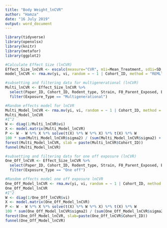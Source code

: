 ```yaml
---
title: "Body Weight_lnCVR"
author: "Hamza"
date: "16 July 2019"
output: word_document
---
```


```r

library(tidyverse)
library(openxlsx)  
library(knitr)
library(metafor)
library(ggplot2)
```

```r
#Calculate Effect Size (lnCVR)
Effect_Size_lnCVR <- escalc(measure="CVR", m1i=Mean_Treatment, sd1i=SD_Treatment, n1i=Sample_Size_n_Treatment, m2i=Mean_Control, sd2i=SD_Control, n2i=Sample_Size_n_Control, data=data)
model_lnCVR <- rma.mv(yi, vi, random = ~ 1 | Cohort_ID, method = "REML", data=Effect_Size_lnCVR)
```

```r
#subsetting and filtering data for multigenerational (lnCVR)
Multi_lnCVR <- Effect_Size_lnCVR %>%
  select(Paper_ID, Cohort_ID, Rodent_type, Strain, F0_Parent_Exposed, Exposure_Type, Mean_Control, SD_Control, SEM_Control, Sample_Size_n_Control, Mean_Treatment, SD_Treatment, SEM_Treatment, Sample_Size_n_Treatment, ES.ID, yi, vi) %>%
  filter(Exposure_Type == "Multigenerational")
```

```r
#Random effects model for lnCVR
Multi_Model_lnCVR <- rma.mv(yi, vi, random = ~ 1 | Cohort_ID, method = "REML", data=Multi_lnCVR) 
Multi_Model_lnCVR
#I^2
W <- diag(1/Multi_lnCVR$vi)
X <- model.matrix(Multi_Model_lnCVR)
P <- W - W %*% X %*% solve(t(X) %*% W %*% X) %*% t(X) %*% W
100 * sum(Multi_Model_lnCVR$sigma2) / (sum(Multi_Model_lnCVR$sigma2) + (Multi_Model_lnCVR$k-Multi_Model_lnCVR$p)/sum(diag(P)))
forest(Multi_Model_lnCVR, slab = paste(Multi_lnCVR$Cohort_ID))
funnel(Multi_Model_lnCVR)
```

```r
#subsetting and filtering data for one off exposure (lnCVR)
One_Off_lnCVR <- Effect_Size_lnCVR %>%
  select(Paper_ID, Cohort_ID, Rodent_type, Strain, F0_Parent_Exposed, Exposure_Type, Mean_Control, SD_Control, SEM_Control, Sample_Size_n_Control, Mean_Treatment, SD_Treatment, SEM_Treatment, Sample_Size_n_Treatment, ES.ID, yi, vi) %>%
  filter(Exposure_Type == "One off")
```

```r
#Random effects model one off exposure lnCVR
One_Off_Model_lnCVR <- rma.mv(yi, vi, random = ~ 1 | Cohort_ID, method = "REML", data=One_Off_lnCVR)
One_Off_Model_lnCVR
#I^2
W <- diag(1/One_Off_lnCVR$vi)
X <- model.matrix(One_Off_Model_lnCVR)
P <- W - W %*% X %*% solve(t(X) %*% W %*% X) %*% t(X) %*% W
100 * sum(One_Off_Model_lnCVR$sigma2) / (sum(One_Off_Model_lnCVR$sigma2) + (One_Off_Model_lnCVR$k-One_Off_Model_lnCVR$p)/sum(diag(P)))
forest(One_Off_Model_lnCVR, slab=paste(One_Off_lnCVR$Cohort_ID))
funnel(One_Off_Model_lnCVR)
```

